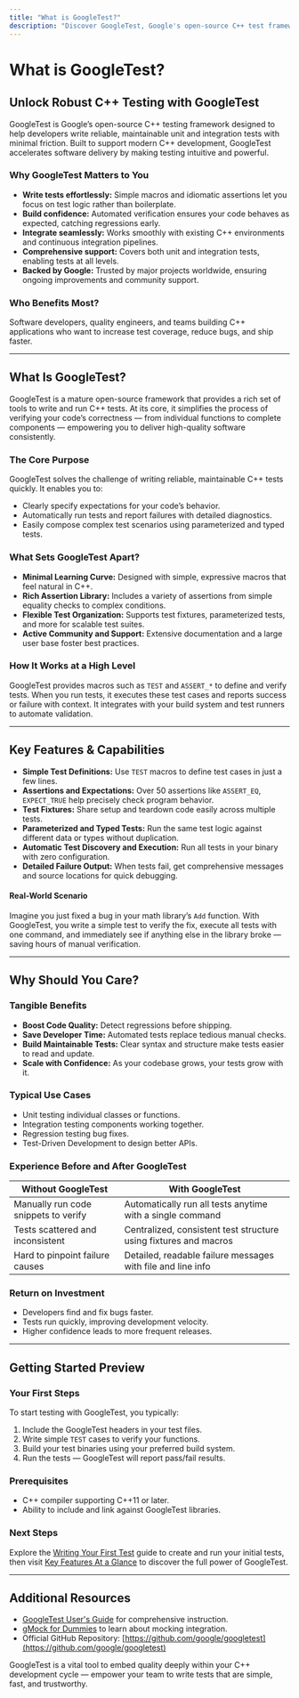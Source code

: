 ```yaml
---
title: "What is GoogleTest?"
description: "Discover GoogleTest, Google's open-source C++ test framework designed to help developers write robust unit and integration tests with minimal friction. Learn why major projects choose GoogleTest, and how it can accelerate high-quality software delivery."
---
```


# What is GoogleTest?

## Unlock Robust C++ Testing with GoogleTest

GoogleTest is Google’s open-source C++ testing framework designed to help developers write reliable, maintainable unit and integration tests with minimal friction. Built to support modern C++ development, GoogleTest accelerates software delivery by making testing intuitive and powerful.

### Why GoogleTest Matters to You

- **Write tests effortlessly:** Simple macros and idiomatic assertions let you focus on test logic rather than boilerplate.
- **Build confidence:** Automated verification ensures your code behaves as expected, catching regressions early.
- **Integrate seamlessly:** Works smoothly with existing C++ environments and continuous integration pipelines.
- **Comprehensive support:** Covers both unit and integration tests, enabling tests at all levels.
- **Backed by Google:** Trusted by major projects worldwide, ensuring ongoing improvements and community support.

### Who Benefits Most?
Software developers, quality engineers, and teams building C++ applications who want to increase test coverage, reduce bugs, and ship faster.

---

## What Is GoogleTest?

GoogleTest is a mature open-source framework that provides a rich set of tools to write and run C++ tests. At its core, it simplifies the process of verifying your code’s correctness — from individual functions to complete components — empowering you to deliver high-quality software consistently.

### The Core Purpose

GoogleTest solves the challenge of writing reliable, maintainable C++ tests quickly. It enables you to:

- Clearly specify expectations for your code’s behavior.
- Automatically run tests and report failures with detailed diagnostics.
- Easily compose complex test scenarios using parameterized and typed tests.

### What Sets GoogleTest Apart?

- **Minimal Learning Curve:** Designed with simple, expressive macros that feel natural in C++.
- **Rich Assertion Library:** Includes a variety of assertions from simple equality checks to complex conditions.
- **Flexible Test Organization:** Supports test fixtures, parameterized tests, and more for scalable test suites.
- **Active Community and Support:** Extensive documentation and a large user base foster best practices.

### How It Works at a High Level

GoogleTest provides macros such as `TEST` and `ASSERT_*` to define and verify tests. When you run tests, it executes these test cases and reports success or failure with context. It integrates with your build system and test runners to automate validation.

---

## Key Features & Capabilities

- **Simple Test Definitions:** Use `TEST` macros to define test cases in just a few lines.
- **Assertions and Expectations:** Over 50 assertions like `ASSERT_EQ`, `EXPECT_TRUE` help precisely check program behavior.
- **Test Fixtures:** Share setup and teardown code easily across multiple tests.
- **Parameterized and Typed Tests:** Run the same test logic against different data or types without duplication.
- **Automatic Test Discovery and Execution:** Run all tests in your binary with zero configuration.
- **Detailed Failure Output:** When tests fail, get comprehensive messages and source locations for quick debugging.

#### Real-World Scenario
Imagine you just fixed a bug in your math library’s `Add` function. With GoogleTest, you write a simple test to verify the fix, execute all tests with one command, and immediately see if anything else in the library broke — saving hours of manual verification.

---

## Why Should You Care?

### Tangible Benefits

- **Boost Code Quality:** Detect regressions before shipping.
- **Save Developer Time:** Automated tests replace tedious manual checks.
- **Build Maintainable Tests:** Clear syntax and structure make tests easier to read and update.
- **Scale with Confidence:** As your codebase grows, your tests grow with it.

### Typical Use Cases

- Unit testing individual classes or functions.
- Integration testing components working together.
- Regression testing bug fixes.
- Test-Driven Development to design better APIs.

### Experience Before and After GoogleTest

| Without GoogleTest                        | With GoogleTest                          |
|-----------------------------------------|----------------------------------------|
| Manually run code snippets to verify    | Automatically run all tests anytime with a single command |
| Tests scattered and inconsistent         | Centralized, consistent test structure using fixtures and macros |
| Hard to pinpoint failure causes          | Detailed, readable failure messages with file and line info |

### Return on Investment

- Developers find and fix bugs faster.
- Tests run quickly, improving development velocity.
- Higher confidence leads to more frequent releases.

---

## Getting Started Preview

### Your First Steps

To start testing with GoogleTest, you typically:

1. Include the GoogleTest headers in your test files.
2. Write simple `TEST` cases to verify your functions.
3. Build your test binaries using your preferred build system.
4. Run the tests — GoogleTest will report pass/fail results.

### Prerequisites

- C++ compiler supporting C++11 or later.
- Ability to include and link against GoogleTest libraries.

### Next Steps

Explore the [Writing Your First Test](/getting-started/first-steps-validation/write-your-first-test) guide to create and run your initial tests, then visit [Key Features At a Glance](/overview/introduction-overview/feature-glance) to discover the full power of GoogleTest.

---

## Additional Resources

- [GoogleTest User's Guide](docs/index.md) for comprehensive instruction.
- [gMock for Dummies](docs/gmock_for_dummies.md) to learn about mocking integration.
- Official GitHub Repository: [https://github.com/google/googletest](https://github.com/google/googletest)

<Tip>
GoogleTest is a vital tool to embed quality deeply within your C++ development cycle — empower your team to write tests that are simple, fast, and trustworthy.
</Tip>
